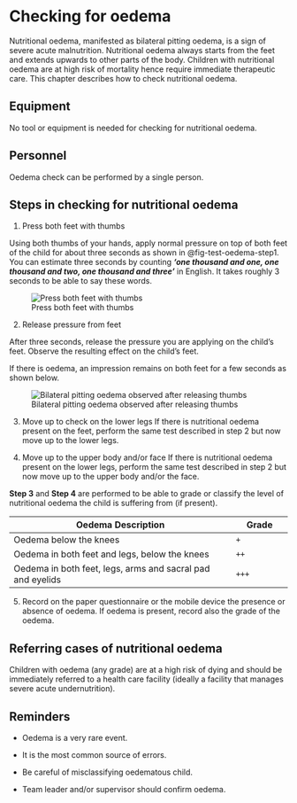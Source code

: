 # Checking for oedema {#sec-test-oedema}

Nutritional oedema, manifested as bilateral pitting oedema, is a sign of severe acute malnutrition. Nutritional oedema always starts from the feet and extends upwards to other parts of the body. Children with nutritional oedema are at high risk of mortality hence require immediate therapeutic care. This chapter describes how to check nutritional oedema.

## Equipment {#sec-test-oedema-equipment}

No tool or equipment is needed for checking for nutritional oedema.

## Personnel {#sec-test-oedema-personnel}

Oedema check can be performed by a single person.

## Steps in checking for nutritional oedema {#sec-test-oedema-steps}

1. Press both feet with thumbs

Using both thumbs of your hands, apply normal pressure on top of both feet of the child for about three seconds as shown in @fig-test-oedema-step1. You can estimate three seconds by counting ***‘one thousand and one, one thousand and two, one thousand and three’*** in English. It takes roughly 3 seconds to be able to say these words.

![Press both feet with thumbs](images/oedemaStep1.jpg){#fig-test-oedema-step1 fig-align="center"}

2. Release pressure from feet

After three seconds, release the pressure you are applying on the child’s feet. Observe the resulting effect on the child’s feet.

If there is oedema, an impression remains on both feet for a few seconds as shown below.

![Bilateral pitting oedema observed after releasing thumbs](images/oedemaStep2.jpg){#fig-test-oedema-step2 fig-align="center"}

3. Move up to check on the lower legs
If there is nutritional oedema present on the feet, perform the same test described in step 2 but now move up to the lower legs.

4. Move up to the upper body and/or face
If there is nutritional oedema present on the lower legs, perform the same test described in step 2 but now move up to the upper body and/or the face.

**Step 3** and **Step 4** are performed to be able to grade or classify the level of nutritional oedema the child is suffering from (if present).

::: {.column-margin}

+------------------------------------------------------------+---------------+
| **Oedema Description**                                     | **Grade**     |
+============================================================+===============+
| Oedema below the knees                                     | `+`           |
+------------------------------------------------------------+---------------+
| Oedema in both feet and legs, below the knees              | `++`          |
+------------------------------------------------------------+---------------+
| Oedema in both feet, legs, arms and sacral pad and eyelids | `+++`         |
+------------------------------------------------------------+---------------+

:::

5. Record on the paper questionnaire or the mobile device the presence or absence of oedema. If oedema is present, record also the grade of the oedema.

::: {.callout-warning}

## Referring cases of nutritional oedema

Children with oedema (any grade) are at a high risk of dying and should be immediately referred to a health care facility (ideally a facility that manages severe acute undernutrition).

:::

::: {.callout-important}

## Reminders

* Oedema is a very rare event.

* It is the most common source of errors.

* Be careful of misclassifying oedematous child.

* Team leader and/or supervisor should confirm oedema.

::::


